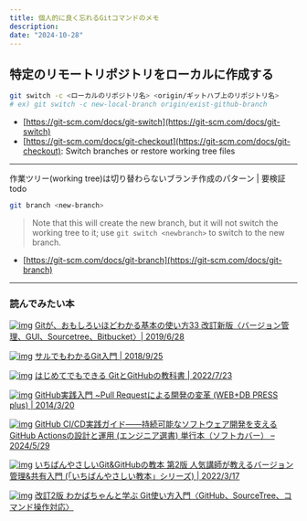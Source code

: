 ```yaml
---
title: 個人的に良く忘れるGitコマンドのメモ
description: 
date: "2024-10-28"
---
```


## 特定のリモートリポジトリをローカルに作成する
```bash
git switch -c <ローカルのリポジトリ名> <origin/ギットハブ上のリポジトリ名>
# ex) git switch -c new-local-branch origin/exist-github-branch
```
- [https://git-scm.com/docs/git-switch](https://git-scm.com/docs/git-switch)
- [https://git-scm.com/docs/git-checkout](https://git-scm.com/docs/git-checkout): Switch branches or restore working tree files

---
作業ツリー(working tree)は切り替わらないブランチ作成のパターン | 要検証todo
```bash
git branch <new-branch>
```
> Note that this will create the new branch, but it will not switch the working tree to it; use `git switch <newbranch>` to switch to the new branch.
  
- [https://git-scm.com/docs/git-branch](https://git-scm.com/docs/git-branch)

---
### 読んでみたい本
[![img](https://m.media-amazon.com/images/I/61Ix6b3uajL._SY385_.jpg)](https://www.amazon.co.jp/Git%E3%81%8C%E3%80%81%E3%81%8A%E3%82%82%E3%81%97%E3%82%8D%E3%81%84%E3%81%BB%E3%81%A9%E3%82%8F%E3%81%8B%E3%82%8B%E5%9F%BA%E6%9C%AC%E3%81%AE%E4%BD%BF%E3%81%84%E6%96%B933-%E6%94%B9%E8%A8%82%E6%96%B0%E7%89%88%E3%80%88%E3%83%90%E3%83%BC%E3%82%B8%E3%83%A7%E3%83%B3%E7%AE%A1%E7%90%86%E3%80%81GUI%E3%80%81Sourcetree%E3%80%81Bitbucket%E3%80%89-%E5%A4%A7%E4%B8%B2-%E8%82%87/dp/4844368680?pd_rd_w=iZaY5&content-id=amzn1.sym.cc4f782f-18e8-4959-acfc-ffdf7905539a&pf_rd_p=cc4f782f-18e8-4959-acfc-ffdf7905539a&pf_rd_r=D9SDDBTBYYG9S82STB66&pd_rd_wg=1pfi3&pd_rd_r=8c4138bf-51b8-4403-b90b-c707c87ef4c2&pd_rd_i=4844368680&psc=1&linkCode=ll1&tag=ka2yukimori-22&linkId=2ee650c2f5235dcb377371d269645150&language=ja_JP&ref_=as_li_ss_tl)
[Gitが、おもしろいほどわかる基本の使い方33 改訂新版〈バージョン管理、GUI、Sourcetree、Bitbucket〉| 2019/6/28](https://www.amazon.co.jp/Git%E3%81%8C%E3%80%81%E3%81%8A%E3%82%82%E3%81%97%E3%82%8D%E3%81%84%E3%81%BB%E3%81%A9%E3%82%8F%E3%81%8B%E3%82%8B%E5%9F%BA%E6%9C%AC%E3%81%AE%E4%BD%BF%E3%81%84%E6%96%B933-%E6%94%B9%E8%A8%82%E6%96%B0%E7%89%88%E3%80%88%E3%83%90%E3%83%BC%E3%82%B8%E3%83%A7%E3%83%B3%E7%AE%A1%E7%90%86%E3%80%81GUI%E3%80%81Sourcetree%E3%80%81Bitbucket%E3%80%89-%E5%A4%A7%E4%B8%B2-%E8%82%87/dp/4844368680?pd_rd_w=iZaY5&content-id=amzn1.sym.cc4f782f-18e8-4959-acfc-ffdf7905539a&pf_rd_p=cc4f782f-18e8-4959-acfc-ffdf7905539a&pf_rd_r=D9SDDBTBYYG9S82STB66&pd_rd_wg=1pfi3&pd_rd_r=8c4138bf-51b8-4403-b90b-c707c87ef4c2&pd_rd_i=4844368680&psc=1&linkCode=ll1&tag=ka2yukimori-22&linkId=2ee650c2f5235dcb377371d269645150&language=ja_JP&ref_=as_li_ss_tl)

[![img](https://m.media-amazon.com/images/I/81GuqW-LQnL._SY385_.jpg)](https://www.amazon.co.jp/%E3%82%B5%E3%83%AB%E3%81%A7%E3%82%82%E3%82%8F%E3%81%8B%E3%82%8BGit%E5%85%A5%E9%96%80-%E5%A4%A7%E4%B8%B2-%E8%82%87/dp/4295004839?_encoding=UTF8&dib_tag=se&dib=eyJ2IjoiMSJ9.imf_h_tbajLdc9sHAWMugxZVOUQDjdUDtmYMW3bjX8rgxEhMN1-CQqQmqq_XoMaJpKVgI-cg8jy68kLHYep5fBSOtsQsHKf6LeVHbgBhQQuTPRdWbegsXSj3XifQzNEVVzcu_CGHk7fyIDDibysuvToM2QCqBhEEyhLgh65VVxyr8jg95RrIa_jql4x_OEQaQjHa0cQSPgjLARYiM5vR8bE3vg_XABDX0HLVv84hO8hxOe0WeaKg54R77O_WPHYf6cwO1C2xDzukzPsi5fSZZTdBZQmxd8ZKZaw0u6oCDAY.Wr0Zd78RHpg220WnJGDRZiBTXbZ-KUSOC59REl_fWO0&qid=1730278431&sr=8-33&linkCode=ll1&tag=ka2yukimori-22&linkId=825ea210d1c800cb941769bec41bbfe8&language=ja_JP&ref_=as_li_ss_tl)
[サルでもわかるGit入門 | 2018/9/25](https://www.amazon.co.jp/%E3%82%B5%E3%83%AB%E3%81%A7%E3%82%82%E3%82%8F%E3%81%8B%E3%82%8BGit%E5%85%A5%E9%96%80-%E5%A4%A7%E4%B8%B2-%E8%82%87/dp/4295004839?_encoding=UTF8&dib_tag=se&dib=eyJ2IjoiMSJ9.imf_h_tbajLdc9sHAWMugxZVOUQDjdUDtmYMW3bjX8rgxEhMN1-CQqQmqq_XoMaJpKVgI-cg8jy68kLHYep5fBSOtsQsHKf6LeVHbgBhQQuTPRdWbegsXSj3XifQzNEVVzcu_CGHk7fyIDDibysuvToM2QCqBhEEyhLgh65VVxyr8jg95RrIa_jql4x_OEQaQjHa0cQSPgjLARYiM5vR8bE3vg_XABDX0HLVv84hO8hxOe0WeaKg54R77O_WPHYf6cwO1C2xDzukzPsi5fSZZTdBZQmxd8ZKZaw0u6oCDAY.Wr0Zd78RHpg220WnJGDRZiBTXbZ-KUSOC59REl_fWO0&qid=1730278431&sr=8-33&linkCode=ll1&tag=ka2yukimori-22&linkId=825ea210d1c800cb941769bec41bbfe8&language=ja_JP&ref_=as_li_ss_tl)


[![img](https://m.media-amazon.com/images/I/71z4MsQ5BwL._SY385_.jpg)](https://www.amazon.co.jp/%E3%81%AF%E3%81%98%E3%82%81%E3%81%A6%E3%81%A7%E3%82%82%E3%81%A7%E3%81%8D%E3%82%8B-Git%E3%81%A8GitHub%E3%81%AE%E6%95%99%E7%A7%91%E6%9B%B8-%E3%81%9F%E3%81%AB%E3%81%90%E3%81%A1-%E3%81%BE%E3%81%93%E3%81%A8/dp/481561539X?pd_rd_w=QuABA&content-id=amzn1.sym.cc4f782f-18e8-4959-acfc-ffdf7905539a&pf_rd_p=cc4f782f-18e8-4959-acfc-ffdf7905539a&pf_rd_r=GWEFHWYEQZEW62B8X3SB&pd_rd_wg=Y3Uah&pd_rd_r=c4553f8d-1359-4752-80d7-f39439423760&pd_rd_i=481561539X&psc=1&linkCode=ll1&tag=ka2yukimori-22&linkId=cb4511dc0f2080cfab89483ce676dd4a&language=ja_JP&ref_=as_li_ss_tl)
[はじめてでもできる GitとGitHubの教科書 | 2022/7/23](https://www.amazon.co.jp/%E3%81%AF%E3%81%98%E3%82%81%E3%81%A6%E3%81%A7%E3%82%82%E3%81%A7%E3%81%8D%E3%82%8B-Git%E3%81%A8GitHub%E3%81%AE%E6%95%99%E7%A7%91%E6%9B%B8-%E3%81%9F%E3%81%AB%E3%81%90%E3%81%A1-%E3%81%BE%E3%81%93%E3%81%A8/dp/481561539X?pd_rd_w=QuABA&content-id=amzn1.sym.cc4f782f-18e8-4959-acfc-ffdf7905539a&pf_rd_p=cc4f782f-18e8-4959-acfc-ffdf7905539a&pf_rd_r=GWEFHWYEQZEW62B8X3SB&pd_rd_wg=Y3Uah&pd_rd_r=c4553f8d-1359-4752-80d7-f39439423760&pd_rd_i=481561539X&psc=1&linkCode=ll1&tag=ka2yukimori-22&linkId=cb4511dc0f2080cfab89483ce676dd4a&language=ja_JP&ref_=as_li_ss_tl)


[![img](https://m.media-amazon.com/images/I/51PjpAUHZBL._SY342_.jpg)](https://www.amazon.co.jp/GitHub%E5%AE%9F%E8%B7%B5%E5%85%A5%E9%96%80-~Pull-Request%E3%81%AB%E3%82%88%E3%82%8B%E9%96%8B%E7%99%BA%E3%81%AE%E5%A4%89%E9%9D%A9-PRESS-plus/dp/477416366X?SubscriptionId=AKIAIXNEYMK6UFDZYSVQ&linkCode=ll1&tag=ka2yukimori-22&linkId=9061896eb276272510a670dd4c56a661&language=ja_JP&ref_=as_li_ss_tl)
[GitHub実践入門 ~Pull Requestによる開発の変革 (WEB+DB PRESS plus) | 2014/3/20](https://www.amazon.co.jp/GitHub%E5%AE%9F%E8%B7%B5%E5%85%A5%E9%96%80-~Pull-Request%E3%81%AB%E3%82%88%E3%82%8B%E9%96%8B%E7%99%BA%E3%81%AE%E5%A4%89%E9%9D%A9-PRESS-plus/dp/477416366X?SubscriptionId=AKIAIXNEYMK6UFDZYSVQ&linkCode=ll1&tag=ka2yukimori-22&linkId=9061896eb276272510a670dd4c56a661&language=ja_JP&ref_=as_li_ss_tl)


[![img](https://m.media-amazon.com/images/I/81v7axmwYIL._SY342_.jpg)](https://www.amazon.co.jp/GitHub-CI-CD%E5%AE%9F%E8%B7%B5%E3%82%AC%E3%82%A4%E3%83%89%E2%80%95%E2%80%95%E6%8C%81%E7%B6%9A%E5%8F%AF%E8%83%BD%E3%81%AA%E3%82%BD%E3%83%95%E3%83%88%E3%82%A6%E3%82%A7%E3%82%A2%E9%96%8B%E7%99%BA%E3%82%92%E6%94%AF%E3%81%88%E3%82%8BGitHub-Actions%E3%81%AE%E8%A8%AD%E8%A8%88%E3%81%A8%E9%81%8B%E7%94%A8-%E3%82%A8%E3%83%B3%E3%82%B8%E3%83%8B%E3%82%A2%E9%81%B8%E6%9B%B8/dp/4297141736?__mk_ja_JP=%E3%82%AB%E3%82%BF%E3%82%AB%E3%83%8A&dib=eyJ2IjoiMSJ9.imf_h_tbajLdc9sHAWMugxZVOUQDjdUDtmYMW3bjX8rgxEhMN1-CQqQmqq_XoMaJpKVgI-cg8jy68kLHYep5fBSOtsQsHKf6LeVHbgBhQQuTPRdWbegsXSj3XifQzNEVVzcu_CGHk7fyIDDibysuvToM2QCqBhEEyhLgh65VVxyr8jg95RrIa_jql4x_OEQaQjHa0cQSPgjLARYiM5vR8bE3vg_XABDX0HLVv84hO8hxOe0WeaKg54R77O_WPHYf6cwO1C2xDzukzPsi5fSZZTdBZQmxd8ZKZaw0u6oCDAY.Wr0Zd78RHpg220WnJGDRZiBTXbZ-KUSOC59REl_fWO0&dib_tag=se&keywords=git&qid=1730278431&sr=8-11-spons&sp_csd=d2lkZ2V0TmFtZT1zcF9tdGY&psc=1&linkCode=ll1&tag=ka2yukimori-22&linkId=77bf705fa0fe50af75b48d6011c9f0e6&language=ja_JP&ref_=as_li_ss_tl)
[GitHub CI/CD実践ガイド――持続可能なソフトウェア開発を支えるGitHub Actionsの設計と運用 (エンジニア選書) 単行本（ソフトカバー） – 2024/5/29](https://www.amazon.co.jp/GitHub-CI-CD%E5%AE%9F%E8%B7%B5%E3%82%AC%E3%82%A4%E3%83%89%E2%80%95%E2%80%95%E6%8C%81%E7%B6%9A%E5%8F%AF%E8%83%BD%E3%81%AA%E3%82%BD%E3%83%95%E3%83%88%E3%82%A6%E3%82%A7%E3%82%A2%E9%96%8B%E7%99%BA%E3%82%92%E6%94%AF%E3%81%88%E3%82%8BGitHub-Actions%E3%81%AE%E8%A8%AD%E8%A8%88%E3%81%A8%E9%81%8B%E7%94%A8-%E3%82%A8%E3%83%B3%E3%82%B8%E3%83%8B%E3%82%A2%E9%81%B8%E6%9B%B8/dp/4297141736?__mk_ja_JP=%E3%82%AB%E3%82%BF%E3%82%AB%E3%83%8A&dib=eyJ2IjoiMSJ9.imf_h_tbajLdc9sHAWMugxZVOUQDjdUDtmYMW3bjX8rgxEhMN1-CQqQmqq_XoMaJpKVgI-cg8jy68kLHYep5fBSOtsQsHKf6LeVHbgBhQQuTPRdWbegsXSj3XifQzNEVVzcu_CGHk7fyIDDibysuvToM2QCqBhEEyhLgh65VVxyr8jg95RrIa_jql4x_OEQaQjHa0cQSPgjLARYiM5vR8bE3vg_XABDX0HLVv84hO8hxOe0WeaKg54R77O_WPHYf6cwO1C2xDzukzPsi5fSZZTdBZQmxd8ZKZaw0u6oCDAY.Wr0Zd78RHpg220WnJGDRZiBTXbZ-KUSOC59REl_fWO0&dib_tag=se&keywords=git&qid=1730278431&sr=8-11-spons&sp_csd=d2lkZ2V0TmFtZT1zcF9tdGY&psc=1&linkCode=ll1&tag=ka2yukimori-22&linkId=77bf705fa0fe50af75b48d6011c9f0e6&language=ja_JP&ref_=as_li_ss_tl)


[![img](https://m.media-amazon.com/images/I/81W3hc7xKbL._SY342_.jpg)](https://www.amazon.co.jp/%E3%81%84%E3%81%A1%E3%81%B0%E3%82%93%E3%82%84%E3%81%95%E3%81%97%E3%81%84Git-GitHub%E3%81%AE%E6%95%99%E6%9C%AC-%E4%BA%BA%E6%B0%97%E8%AC%9B%E5%B8%AB%E3%81%8C%E6%95%99%E3%81%88%E3%82%8B%E3%83%90%E3%83%BC%E3%82%B8%E3%83%A7%E3%83%B3%E7%AE%A1%E7%90%86-%E5%85%B1%E6%9C%89%E5%85%A5%E9%96%80-%E3%80%8C%E3%81%84%E3%81%A1%E3%81%B0%E3%82%93%E3%82%84%E3%81%95%E3%81%97%E3%81%84%E6%95%99%E6%9C%AC%E3%80%8D%E3%82%B7%E3%83%AA%E3%83%BC%E3%82%BA/dp/4295013617?__mk_ja_JP=%E3%82%AB%E3%82%BF%E3%82%AB%E3%83%8A&dib=eyJ2IjoiMSJ9.imf_h_tbajLdc9sHAWMugxZVOUQDjdUDtmYMW3bjX8rgxEhMN1-CQqQmqq_XoMaJpKVgI-cg8jy68kLHYep5fBSOtsQsHKf6LeVHbgBhQQuTPRdWbegsXSj3XifQzNEVVzcu_CGHk7fyIDDibysuvToM2QCqBhEEyhLgh65VVxyr8jg95RrIa_jql4x_OEQaQjHa0cQSPgjLARYiM5vR8bE3vg_XABDX0HLVv84hO8hxOe0WeaKg54R77O_WPHYf6cwO1C2xDzukzPsi5fSZZTdBZQmxd8ZKZaw0u6oCDAY.Wr0Zd78RHpg220WnJGDRZiBTXbZ-KUSOC59REl_fWO0&dib_tag=se&keywords=git&qid=1730278431&sr=8-1-spons&sp_csd=d2lkZ2V0TmFtZT1zcF9hdGY&psc=1&linkCode=ll1&tag=ka2yukimori-22&linkId=ad1012b1a18e79324ebce5b59df55a02&language=ja_JP&ref_=as_li_ss_tl)
[いちばんやさしいGit&GitHubの教本 第2版 人気講師が教えるバージョン管理&共有入門 (「いちばんやさしい教本」シリーズ) | 2022/3/17]((https://www.amazon.co.jp/%E3%81%84%E3%81%A1%E3%81%B0%E3%82%93%E3%82%84%E3%81%95%E3%81%97%E3%81%84Git-GitHub%E3%81%AE%E6%95%99%E6%9C%AC-%E4%BA%BA%E6%B0%97%E8%AC%9B%E5%B8%AB%E3%81%8C%E6%95%99%E3%81%88%E3%82%8B%E3%83%90%E3%83%BC%E3%82%B8%E3%83%A7%E3%83%B3%E7%AE%A1%E7%90%86-%E5%85%B1%E6%9C%89%E5%85%A5%E9%96%80-%E3%80%8C%E3%81%84%E3%81%A1%E3%81%B0%E3%82%93%E3%82%84%E3%81%95%E3%81%97%E3%81%84%E6%95%99%E6%9C%AC%E3%80%8D%E3%82%B7%E3%83%AA%E3%83%BC%E3%82%BA/dp/4295013617?__mk_ja_JP=%E3%82%AB%E3%82%BF%E3%82%AB%E3%83%8A&dib=eyJ2IjoiMSJ9.imf_h_tbajLdc9sHAWMugxZVOUQDjdUDtmYMW3bjX8rgxEhMN1-CQqQmqq_XoMaJpKVgI-cg8jy68kLHYep5fBSOtsQsHKf6LeVHbgBhQQuTPRdWbegsXSj3XifQzNEVVzcu_CGHk7fyIDDibysuvToM2QCqBhEEyhLgh65VVxyr8jg95RrIa_jql4x_OEQaQjHa0cQSPgjLARYiM5vR8bE3vg_XABDX0HLVv84hO8hxOe0WeaKg54R77O_WPHYf6cwO1C2xDzukzPsi5fSZZTdBZQmxd8ZKZaw0u6oCDAY.Wr0Zd78RHpg220WnJGDRZiBTXbZ-KUSOC59REl_fWO0&dib_tag=se&keywords=git&qid=1730278431&sr=8-1-spons&sp_csd=d2lkZ2V0TmFtZT1zcF9hdGY&psc=1&linkCode=ll1&tag=ka2yukimori-22&linkId=ad1012b1a18e79324ebce5b59df55a02&language=ja_JP&ref_=as_li_ss_tl))


[![img](https://m.media-amazon.com/images/I/71xfULdAH7L._SY342_.jpg)](https://www.amazon.co.jp/%E6%94%B9%E8%A8%822%E7%89%88-%E3%82%8F%E3%81%8B%E3%81%B0%E3%81%A1%E3%82%83%E3%82%93%E3%81%A8%E5%AD%A6%E3%81%B6-Git%E4%BD%BF%E3%81%84%E6%96%B9%E5%85%A5%E9%96%80%E3%80%88GitHub%E3%80%81SourceTree%E3%80%81%E3%82%B3%E3%83%9E%E3%83%B3%E3%83%89%E6%93%8D%E4%BD%9C%E5%AF%BE%E5%BF%9C%E3%80%89-%E6%B9%8A%E5%B7%9D-%E3%81%82%E3%81%84/dp/4863543433?__mk_ja_JP=%E3%82%AB%E3%82%BF%E3%82%AB%E3%83%8A&dib=eyJ2IjoiMSJ9.imf_h_tbajLdc9sHAWMugxZVOUQDjdUDtmYMW3bjX8rgxEhMN1-CQqQmqq_XoMaJpKVgI-cg8jy68kLHYep5fBSOtsQsHKf6LeVHbgBhQQuTPRdWbegsXSj3XifQzNEVVzcu_CGHk7fyIDDibysuvToM2QCqBhEEyhLgh65VVxyr8jg95RrIa_jql4x_OEQaQjHa0cQSPgjLARYiM5vR8bE3vg_XABDX0HLVv84hO8hxOe0WeaKg54R77O_WPHYf6cwO1C2xDzukzPsi5fSZZTdBZQmxd8ZKZaw0u6oCDAY.Wr0Zd78RHpg220WnJGDRZiBTXbZ-KUSOC59REl_fWO0&dib_tag=se&keywords=git&qid=1730278431&sr=8-6&linkCode=ll1&tag=ka2yukimori-22&linkId=ee5a6e352f45d4056bf8a8e6296dc2b9&language=ja_JP&ref_=as_li_ss_tl)
[改訂2版 わかばちゃんと学ぶ Git使い方入門〈GitHub、SourceTree、コマンド操作対応〉](https://www.amazon.co.jp/%E6%94%B9%E8%A8%822%E7%89%88-%E3%82%8F%E3%81%8B%E3%81%B0%E3%81%A1%E3%82%83%E3%82%93%E3%81%A8%E5%AD%A6%E3%81%B6-Git%E4%BD%BF%E3%81%84%E6%96%B9%E5%85%A5%E9%96%80%E3%80%88GitHub%E3%80%81SourceTree%E3%80%81%E3%82%B3%E3%83%9E%E3%83%B3%E3%83%89%E6%93%8D%E4%BD%9C%E5%AF%BE%E5%BF%9C%E3%80%89-%E6%B9%8A%E5%B7%9D-%E3%81%82%E3%81%84/dp/4863543433?__mk_ja_JP=%E3%82%AB%E3%82%BF%E3%82%AB%E3%83%8A&dib=eyJ2IjoiMSJ9.imf_h_tbajLdc9sHAWMugxZVOUQDjdUDtmYMW3bjX8rgxEhMN1-CQqQmqq_XoMaJpKVgI-cg8jy68kLHYep5fBSOtsQsHKf6LeVHbgBhQQuTPRdWbegsXSj3XifQzNEVVzcu_CGHk7fyIDDibysuvToM2QCqBhEEyhLgh65VVxyr8jg95RrIa_jql4x_OEQaQjHa0cQSPgjLARYiM5vR8bE3vg_XABDX0HLVv84hO8hxOe0WeaKg54R77O_WPHYf6cwO1C2xDzukzPsi5fSZZTdBZQmxd8ZKZaw0u6oCDAY.Wr0Zd78RHpg220WnJGDRZiBTXbZ-KUSOC59REl_fWO0&dib_tag=se&keywords=git&qid=1730278431&sr=8-6&linkCode=ll1&tag=ka2yukimori-22&linkId=ee5a6e352f45d4056bf8a8e6296dc2b9&language=ja_JP&ref_=as_li_ss_tl)